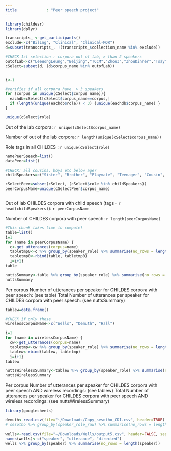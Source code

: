 ```yaml
---
title             : "Peer speech project"
---
```


```r
library(childesr)
library(dplyr)

transcripts_ <-get_participants()
exclude<-c("Biling", "Clinical", "Clinical-MOR")
d=subset(transcripts_, !(transcripts_$collection_name %in% exclude))

#CHECK 1st selection : corpora out of lab, > than 2 speakers
outofLab<-c("LeeWongLeung","Beijing","TCCM","Zhou3","ZhouDinner","Tsay", "Jakarta", "Jiwon", "Ryu", "Bloom70", "Braunwald", "Brown", "Clark", "Gleason",  "Hall", "Kunczaj", "Post", "Sachs", "Snow", "Suppes", "Valian","Providence", "Champaud", "Geneva","Goadrose", "Leveille", "Paris", "Pauline", "Yamaguchi", "York", "Caroline", "Leo", "Miller", "Rigol","Wagner", "Plunkett", "Kari", "Ringstad", "Aguirre", "Linaza", "LlinasOjea", "Marrero", "Nieva", "OreaPine", "Ornat", "Romero", "Vila","Soto", "CCLAS", "Argus", "Kohler", "Korgessar", "Vija", "Zupping", "Family", "Samadi", "Doukas", "BatEI", "Berman", "Levy", "Ravid", "Bodor", "Reger", "Jamaican", "Demuth", "Narasimhan", "Gaeltacht", "Wijnen", "Utrecht", "Stellenbosch", "Belfast", "Forrester", "Lara", "Wells", "Hamasaki", "Ishii", "MiiPro", "Miyata", "Jordina", "Julia", "Mireiaevapascual", "Antelmi", "Calambrone", "Klammler", "Roma", "Florianopolis", "Santos", "Avram", "Kovacevic", "Chroma", "Protassova", "Tanja", "SCECL", "BSF", "Bol", "Thomas", "MPI-Eva-Manchester", "Beek")
cSelect=subset(d, (d$corpus_name %in% outofLab))


i<-1

#verifies if all corpora have  > 3 speakers
for (corpus in unique(cSelect$corpus_name)){
  eachdb=cSelect[cSelect$corpus_name==corpus,]
  if (length(unique(eachdb$role)) < 3) {unique(eachdb$corpus_name) }
}

unique(cSelect$role)
```
Out of the  lab corpora: 
 `r unique(cSelect$corpus_name)` 
 
Number of out of  the lab corpora:  `r length(unique(cSelect$corpus_name))` 

Role tags in all CHILDES : `r unique(cSelect$role) `

```r
namePeerSpeech=list()
dataPeer=list()

#CHECK: all cousins, boys etc below age?
childSpeakers=c("Sister", "Brother", "Playmate", "Teenager", "Cousin", "Child", "Girl", "Sibling", "Boy")

cSelectPeer=subset(cSelect, (cSelect$role %in% childSpeakers))
peerCorpusName=unique(cSelectPeer$corpus_name)



```
Out of lab CHILDES corpora with child speech (tags= `r head(childSpeakers)`):  `r peerCorpusName` 

Number of CHILDES corpora with peer speech: `r length(peerCorpusName)`

```r
#This chunk takes time to compute!
table=list()
i=1
for (name in peerCorpusName) {
  c<-get_utterances(corpus=name)
  tabletmp0<-c %>% group_by(speaker_role) %>% summarise(no_rows = length(speaker_role))
  tabletmp0<-rbind(table, tabletmp0)
  i=i+1}
table

nuttsSummary<-table %>% group_by(speaker_role) %>% summarise(no_rows = sum(no_rows))
nuttsSummary


```

Per corpus Number of utterances per speaker for CHILDES corpora with peer speech: (see table)
Total Number of utterances per speaker for CHILDES corpora with peer speech: (see nuttsSummary)

```r
tablew=data.frame()

#CHECK if only these
wirelessCorpusName<-c("Wells", "Demuth", "Hall")

i=1
for (name in wirelessCorpusName) {
  cw<-get_utterances(corpus=name)
  tabletmp<-cw %>% group_by(speaker_role) %>% summarise(no_rows = length(speaker_role))
  tablew<-rbind(tablew, tabletmp)
  i=i+1}
tablew

nuttsWirelessSummary<-tablew %>% group_by(speaker_role) %>% summarise(no_rows = sum(no_rows))
nuttsWirelessSummary
```

Per corpus Number of utterances per speaker for CHILDES corpora with peer speech AND wireless recordings: (see tablew)
Total Number of utterances per speaker for CHILDES corpora with peer speech AND wireless recordings: (see nuttsWirelessSummary)



```r
library(googlesheets)

demuth<-read.csv(file="~/Downloads/Copy_sesotho_CDI.csv", header=TRUE)
# sesotho %>% group_by(speaker_role_raw) %>% summarise(no_rows = length(speaker_role_raw))

wells<-read.csv(file="~/Downloads/Wells/output5.csv", header=FALSE, sep=",")
names(wells)<-c("speaker", "utterance", "directed")
wells %>% group_by(speaker) %>% summarise(no_rows = length(speaker))


```

